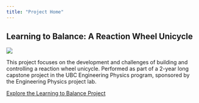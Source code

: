 ```yaml
---
title: "Project Home"
---
```


## Learning to Balance: A Reaction Wheel Unicycle

[![](RLUnicycle/learn-to-balance-cover.jpg)](RLUnicycle/introduction.qmd){.center-image width=80%}

This project focuses on the development and challenges of building and controlling a reaction wheel unicycle. Performed as part of a 2-year long capstone project in the UBC Engineering Physics program, sponsored by the Engineering Physics project lab.

[Explore the Learning to Balance Project](RLUnicycle/introduction.qmd)
